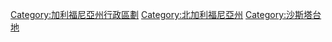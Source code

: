 {{Commons category|Plumas County, California}}

{{DEFAULTSORT:Plumas County}}
[[Category:加利福尼亞州行政區劃|Category:加利福尼亞州行政區劃]]
[[Category:北加利福尼亞州|Category:北加利福尼亞州]]
[[Category:沙斯塔台地|Category:沙斯塔台地]]